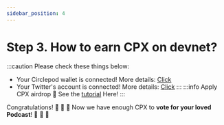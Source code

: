 ```yaml
---
sidebar_position: 4
---
```


# Step 3. How to earn CPX on devnet?
:::caution Please check these things below:
- Your Circlepod wallet is connected! More details: [Click](/docs/wallet/connect-wallet)
- Your Twitter's account is connected! More details: [Click](/docs/wallet/connect-twitter)
:::
:::info Apply CPX airdrop
🔸 See the [tutorial](/docs/wallet/airdrop) Here!
:::

Congratulations! 🎉 🎉 🎉 Now we have enough CPX to **vote for your loved Podcast**! 🚀 🚀 🚀